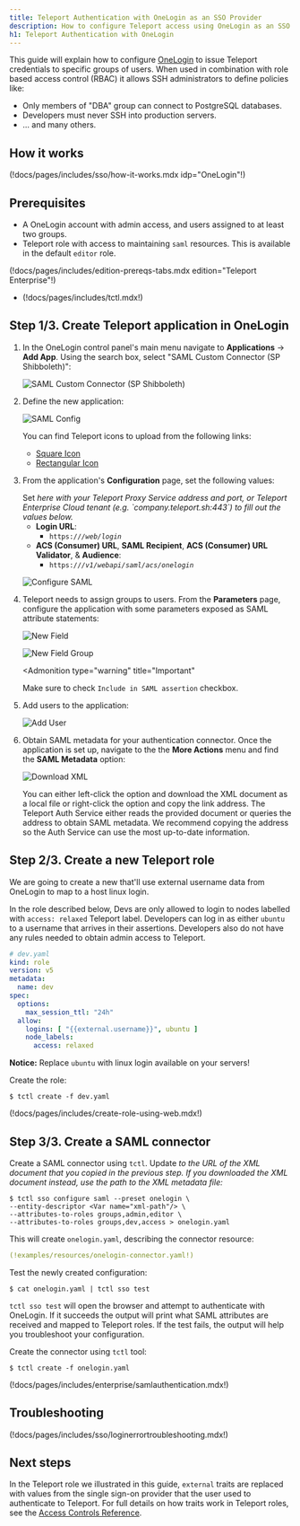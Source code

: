 ```yaml
---
title: Teleport Authentication with OneLogin as an SSO Provider
description: How to configure Teleport access using OneLogin as an SSO provider
h1: Teleport Authentication with OneLogin
---
```



This guide will explain how to configure [OneLogin](https://www.onelogin.com/)
to issue Teleport credentials to specific groups of users. When used in
combination with role based access control (RBAC) it allows SSH administrators
to define policies like:

- Only members of "DBA" group can connect to PostgreSQL databases.
- Developers must never SSH into production servers.
- ... and many others.

## How it works

(!docs/pages/includes/sso/how-it-works.mdx idp="OneLogin"!)

## Prerequisites

- A OneLogin account with admin access, and users assigned to at least two groups.
- Teleport role with access to maintaining `saml` resources.  This is available
  in the default `editor` role.

(!docs/pages/includes/edition-prereqs-tabs.mdx edition="Teleport Enterprise"!)

- (!docs/pages/includes/tctl.mdx!)

## Step 1/3. Create Teleport application in OneLogin

1. In the OneLogin control panel's main menu navigate to **Applications** ->
   **Add App**. Using the search box, select "SAML Custom Connector (SP
   Shibboleth)":

   ![SAML Custom Connector (SP Shibboleth)](../../../img/sso/onelogin/onelogin-saml-1.png)

1. Define the new application:

   ![SAML Config](../../../img/sso/onelogin/onelogin-saml-1a.png)

   You can find Teleport icons to upload from the following links:

   - <a href={SquareIcon} download>Square Icon</a>
   - <a href={RectangleIcon} download>Rectangular Icon</a>

1. From the application's **Configuration** page, set the following values:

   <Admonition type="tip">
   Set <Var name="teleport.example.com:443" description="Your Teleport Proxy Service address and port, or cloud tenant." />
   here with your Teleport Proxy Service address and port, or Teleport Enterprise
   Cloud tenant (e.g. `company.teleport.sh:443`) to fill out the values below.
   </Admonition>
   
   - **Login URL**:
     - `https://`<Var name="teleport.example.com:443"/>`/web/login`
   - **ACS (Consumer) URL**, **SAML Recipient**, **ACS (Consumer) URL Validator**, & **Audience**:
     - `https://`<Var name="teleport.example.com:443"/>`/v1/webapi/saml/acs/onelogin`

   ![Configure SAML](../../../img/sso/onelogin/onelogin-saml-2.png)

1. Teleport needs to assign groups to users. From the **Parameters** page,
   configure the application with some parameters exposed as SAML attribute
   statements:

   ![New Field](../../../img/sso/onelogin/onelogin-saml-3.png)
   
   ![New Field Group](../../../img/sso/onelogin/onelogin-saml-4.png)
   
   <Admonition
     type="warning"
     title="Important"
   >
     Make sure to check `Include in SAML assertion` checkbox.
   </Admonition>

1. Add users to the application:

   ![Add User](../../../img/sso/onelogin/onelogin-saml-5.png)

1. Obtain SAML metadata for your authentication connector. Once the application
   is set up, navigate to the the **More Actions** menu and find the **SAML
   Metadata** option:

   ![Download XML](../../../img/sso/onelogin/saml-download.png)

   You can either left-click the option and download the XML document as a local
   file or right-click the option and copy the link address. The Teleport Auth
   Service either reads the provided document or queries the address to obtain
   SAML metadata. We recommend copying the address so the Auth Service can use
   the most up-to-date information.

## Step 2/3. Create a new Teleport role

We are going to create a new that'll use external username data from OneLogin
to map to a host linux login.

In the role described below, Devs are only allowed to login to nodes labelled with
`access: relaxed` Teleport label. Developers can log in as either `ubuntu` to a
username that arrives in their assertions. Developers also do not have any
rules needed to obtain admin access to Teleport.

```yaml
# dev.yaml
kind: role
version: v5
metadata:
  name: dev
spec:
  options:
    max_session_ttl: "24h"
  allow:
    logins: [ "{{external.username}}", ubuntu ]
    node_labels:
      access: relaxed
```

**Notice:** Replace `ubuntu` with linux login available on your servers!

Create the role:

```code
$ tctl create -f dev.yaml
```

(!docs/pages/includes/create-role-using-web.mdx!)

## Step 3/3. Create a SAML connector

Create a SAML connector using `tctl`. Update <Var name="xml-path"/> to the URL
of the XML document that you copied in the previous step. If you downloaded the
XML document instead, use the path to the XML metadata file:

```code
$ tctl sso configure saml --preset onelogin \
--entity-descriptor <Var name="xml-path"/> \
--attributes-to-roles groups,admin,editor \
--attributes-to-roles groups,dev,access > onelogin.yaml
```

This will create `onelogin.yaml`, describing the connector resource:

```yaml
(!examples/resources/onelogin-connector.yaml!)
```

Test the newly created configuration:

```code
$ cat onelogin.yaml | tctl sso test
```

`tctl sso test` will open the browser and attempt to authenticate with OneLogin.
If it succeeds the output will print what SAML attributes are received and mapped
to Teleport roles. If the test fails, the output will help you troubleshoot your
configuration.

Create the connector using `tctl` tool:

```code
$ tctl create -f onelogin.yaml
```

(!docs/pages/includes/enterprise/samlauthentication.mdx!)

## Troubleshooting

(!docs/pages/includes/sso/loginerrortroubleshooting.mdx!)

## Next steps

In the Teleport role we illustrated in this guide, `external` traits
are replaced with values from the single sign-on provider that the user
used to authenticate to Teleport. For full details on how traits
work in Teleport roles, see the [Access Controls
Reference](../../reference/access-controls/roles.mdx).

